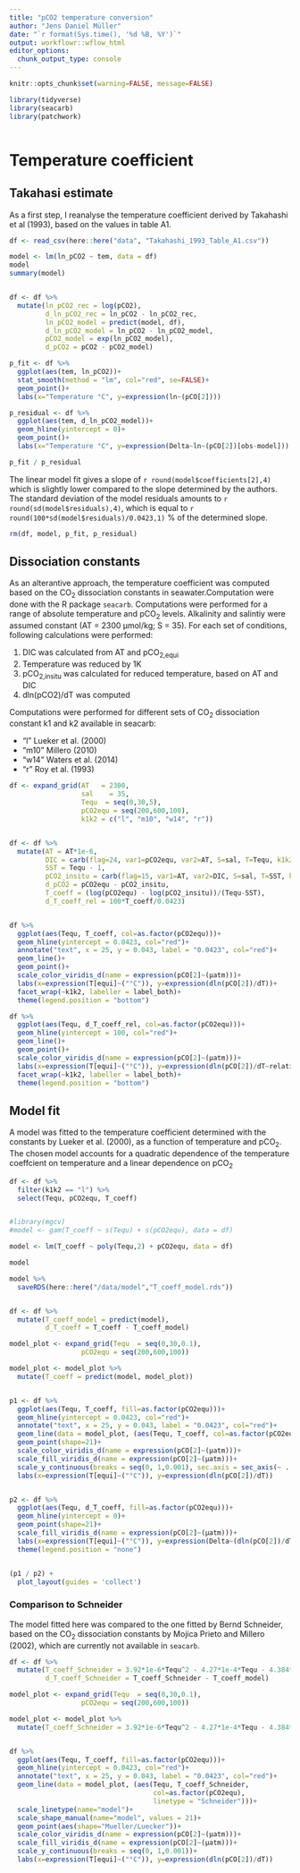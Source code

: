 ```yaml
---
title: "pCO2 temperature conversion"
author: "Jens Daniel Müller"
date: "`r format(Sys.time(), '%d %B, %Y')`"
output: workflowr::wflow_html
editor_options:
  chunk_output_type: console
---
```



```r
knitr::opts_chunk$set(warning=FALSE, message=FALSE)
```

```r

library(tidyverse)
library(seacarb)
library(patchwork)



```




# Temperature coefficient

## Takahasi estimate

As a first step, I reanalyse the temperature coefficient derived by Takahashi et al (1993), based on the values in table A1.

```r

df <- read_csv(here::here("data", "Takahashi_1993_Table_A1.csv"))

model <- lm(ln_pCO2 ~ tem, data = df)
model
summary(model)


df <- df %>% 
  mutate(ln_pCO2_rec = log(pCO2),
         d_ln_pCO2_rec = ln_pCO2 - ln_pCO2_rec,
         ln_pCO2_model = predict(model, df),
         d_ln_pCO2_model = ln_pCO2 - ln_pCO2_model,
         pCO2_model = exp(ln_pCO2_model),
         d_pCO2 = pCO2 - pCO2_model)

p_fit <- df %>% 
  ggplot(aes(tem, ln_pCO2))+
  stat_smooth(method = "lm", col="red", se=FALSE)+
  geom_point()+
  labs(x="Temperature °C", y=expression(ln~(pCO[2])))

p_residual <- df %>% 
  ggplot(aes(tem, d_ln_pCO2_model))+
  geom_hline(yintercept = 0)+
  geom_point()+
  labs(x="Temperature °C", y=expression(Delta~ln~(pCO[2])[obs-model]))

p_fit / p_residual


```

The linear model fit gives a slope of `r round(model$coefficients[2],4)` which is slightly lower compared to the slope determined by the authors. The standard deviation of the model residuals amounts to `r round(sd(model$residuals),4)`, which is equal to `r round(100*sd(model$residuals)/0.0423,1)` % of the determined slope.

```r

rm(df, model, p_fit, p_residual)

```


## Dissociation constants

As an alterantive approach, the temperature coefficient was computed based on the CO~2~ dissociation constants in seawater.Computation were done with the R package `seacarb`. Computations were performed for a range of absolute temperature and pCO~2~ levels. Alkalinity and salintiy were assumed constant (AT = 2300 µmol/kg; S = 35). For each set of conditions, following calculations were performed:

1. DIC was calculated from AT and pCO~2,equi~
2. Temperature was reduced by 1K
3. pCO~2,insitu~ was calculated for reduced temperature, based on AT and DIC
4. dln(pCO2)/dT was computed

Computations were performed for different sets of CO~2~ dissociation constant k1 and k2 available in seacarb:

- "l" Lueker et al. (2000)
- "m10" Millero (2010)
- "w14" Waters et al. (2014)
- "r" Roy et al. (1993)


```r

df <- expand_grid(AT   = 2300,
                  sal    = 35,
                  Tequ  = seq(0,30,5),
                  pCO2equ = seq(200,600,100),
                  k1k2 = c("l", "m10", "w14", "r"))


df <- df %>% 
  mutate(AT = AT*1e-6,
         DIC = carb(flag=24, var1=pCO2equ, var2=AT, S=sal, T=Tequ, k1k2=k1k2)[,16],
         SST = Tequ - 1,
         pCO2_insitu = carb(flag=15, var1=AT, var2=DIC, S=sal, T=SST, k1k2=k1k2)[,9],
         d_pCO2 = pCO2equ - pCO2_insitu,
         T_coeff = (log(pCO2equ) - log(pCO2_insitu))/(Tequ-SST),
         d_T_coeff_rel = 100*T_coeff/0.0423)


df %>% 
  ggplot(aes(Tequ, T_coeff, col=as.factor(pCO2equ)))+
  geom_hline(yintercept = 0.0423, col="red")+
  annotate("text", x = 25, y = 0.043, label = "0.0423", col="red")+
  geom_line()+
  geom_point()+
  scale_color_viridis_d(name = expression(pCO[2]~(µatm)))+
  labs(x=expression(T[equi]~("°C")), y=expression(dln(pCO[2])/dT))+
  facet_wrap(~k1k2, labeller = label_both)+
  theme(legend.position = "bottom")

df %>% 
  ggplot(aes(Tequ, d_T_coeff_rel, col=as.factor(pCO2equ)))+
  geom_hline(yintercept = 100, col="red")+
  geom_line()+
  geom_point()+
  scale_color_viridis_d(name = expression(pCO[2]~(µatm)))+
  labs(x=expression(T[equi]~("°C")), y=expression(dln(pCO[2])/dT~relativ~to~0.0423))+
  facet_wrap(~k1k2, labeller = label_both)+
  theme(legend.position = "bottom")

```

## Model fit

A model was fitted to the temperature coefficient determined with the constants by Lueker et al. (2000), as a function of temperature and pCO~2~. The chosen model accounts for a quadratic dependence of the temperature coeffcient on temperature and a linear dependence on pCO~2~


```r

df <- df %>% 
  filter(k1k2 == "l") %>% 
  select(Tequ, pCO2equ, T_coeff)


#library(mgcv)
#model <- gam(T_coeff ~ s(Tequ) + s(pCO2equ), data = df)

model <- lm(T_coeff ~ poly(Tequ,2) + pCO2equ, data = df)

model

model %>% 
  saveRDS(here::here("/data/model","T_coeff_model.rds"))


df <- df %>% 
  mutate(T_coeff_model = predict(model),
         d_T_coeff = T_coeff - T_coeff_model)

model_plot <- expand_grid(Tequ  = seq(0,30,0.1),
                  pCO2equ = seq(200,600,100))

model_plot <- model_plot %>% 
  mutate(T_coeff = predict(model, model_plot))


p1 <- df %>% 
  ggplot(aes(Tequ, T_coeff, fill=as.factor(pCO2equ)))+
  geom_hline(yintercept = 0.0423, col="red")+
  annotate("text", x = 25, y = 0.043, label = "0.0423", col="red")+
  geom_line(data = model_plot, (aes(Tequ, T_coeff, col=as.factor(pCO2equ))))+
  geom_point(shape=21)+
  scale_color_viridis_d(name = expression(pCO[2]~(µatm)))+
  scale_fill_viridis_d(name = expression(pCO[2]~(µatm)))+
  scale_y_continuous(breaks = seq(0, 1,0.001), sec.axis = sec_axis(~ . *100/0.0423, name = "Relative to 0.0423 (%)"))+
  labs(x=expression(T[equi]~("°C")), y=expression(dln(pCO[2])/dT))


p2 <- df %>% 
  ggplot(aes(Tequ, d_T_coeff, fill=as.factor(pCO2equ)))+
  geom_hline(yintercept = 0)+
  geom_point(shape=21)+
  scale_fill_viridis_d(name = expression(pCO[2]~(µatm)))+
  labs(x=expression(T[equi]~("°C")), y=expression(Delta~(dln(pCO[2])/dT)[calc - model]))+
  theme(legend.position = "none")


(p1 / p2) + 
  plot_layout(guides = 'collect')

```


### Comparison to Schneider

The model fitted here was compared to the one fitted by Bernd Schneider, based on the CO~2~ dissociation constants by Mojica Prieto and Millero (2002), which are currently not available in `seacarb`.


```r

df <- df %>% 
  mutate(T_coeff_Schneider = 3.92*1e-6*Tequ^2 - 4.27*1e-4*Tequ - 4.384*1e-6*pCO2equ + 4.814*1e-2,
         d_T_coeff_Schneider = T_coeff_Schneider - T_coeff_model)

model_plot <- expand_grid(Tequ  = seq(0,30,0.1),
                  pCO2equ = seq(200,600,100))

model_plot <- model_plot %>% 
  mutate(T_coeff_Schneider = 3.92*1e-6*Tequ^2 - 4.27*1e-4*Tequ - 4.384*1e-6*pCO2equ + 4.814*1e-2,)


df %>% 
  ggplot(aes(Tequ, T_coeff, fill=as.factor(pCO2equ)))+
  geom_hline(yintercept = 0.0423, col="red")+
  annotate("text", x = 25, y = 0.043, label = "0.0423", col="red")+
  geom_line(data = model_plot, (aes(Tequ, T_coeff_Schneider,
                                    col=as.factor(pCO2equ),
                                    linetype = "Schneider")))+
  scale_linetype(name="model")+
  scale_shape_manual(name="model", values = 21)+
  geom_point(aes(shape="Mueller/Luecker"))+
  scale_color_viridis_d(name = expression(pCO[2]~(µatm)))+
  scale_fill_viridis_d(name = expression(pCO[2]~(µatm)))+
  scale_y_continuous(breaks = seq(0, 1,0.001))+
  labs(x=expression(T[equi]~("°C")), y=expression(dln(pCO[2])/dT))


```




